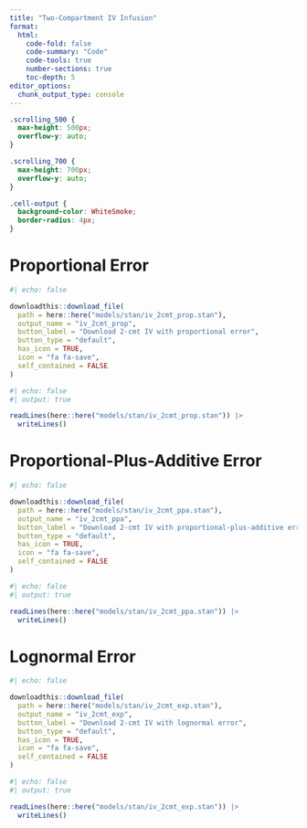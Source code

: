 ```yaml
---
title: "Two-Compartment IV Infusion"
format:
  html:
    code-fold: false  
    code-summary: "Code"
    code-tools: true
    number-sections: true
    toc-depth: 5
editor_options: 
  chunk_output_type: console
---
```


```css
.scrolling_500 {
  max-height: 500px;
  overflow-y: auto;
}

.scrolling_700 {
  max-height: 700px;
  overflow-y: auto;
}

.cell-output {
  background-color: WhiteSmoke;
  border-radius: 4px;
}
```

# Proportional Error

```r
#| echo: false

downloadthis::download_file(
  path = here::here("models/stan/iv_2cmt_prop.stan"),
  output_name = "iv_2cmt_prop",
  button_label = "Download 2-cmt IV with proportional error",
  button_type = "default",
  has_icon = TRUE,
  icon = "fa fa-save",
  self_contained = FALSE
)

```

::::{.scrolling_700}

:::{.cell-output}

```r
#| echo: false
#| output: true

readLines(here::here("models/stan/iv_2cmt_prop.stan")) |>
  writeLines()

```

:::

::::

# Proportional-Plus-Additive Error

```r
#| echo: false

downloadthis::download_file(
  path = here::here("models/stan/iv_2cmt_ppa.stan"),
  output_name = "iv_2cmt_ppa",
  button_label = "Download 2-cmt IV with proportional-plus-additive error",
  button_type = "default",
  has_icon = TRUE,
  icon = "fa fa-save",
  self_contained = FALSE
)

```

::::{.scrolling_700}

:::{.cell-output}

```r
#| echo: false
#| output: true

readLines(here::here("models/stan/iv_2cmt_ppa.stan")) |>
  writeLines()

```

:::

::::

# Lognormal Error

```r
#| echo: false

downloadthis::download_file(
  path = here::here("models/stan/iv_2cmt_exp.stan"),
  output_name = "iv_2cmt_exp",
  button_label = "Download 2-cmt IV with lognormal error",
  button_type = "default",
  has_icon = TRUE,
  icon = "fa fa-save",
  self_contained = FALSE
)

```

::::{.scrolling_700}

:::{.cell-output}

```r
#| echo: false
#| output: true

readLines(here::here("models/stan/iv_2cmt_exp.stan")) |>
  writeLines()

```

:::

::::